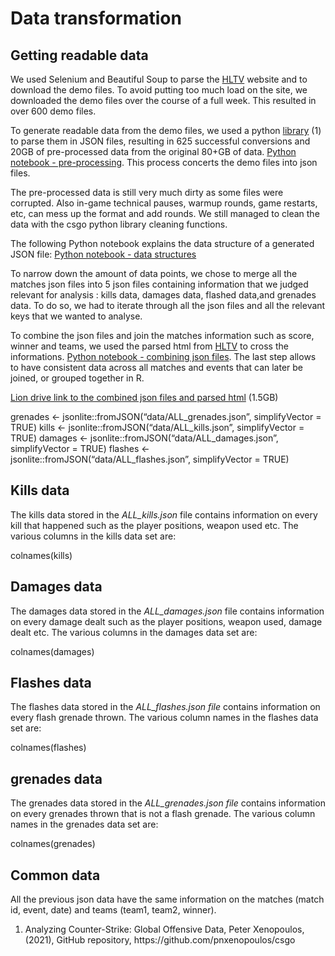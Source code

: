 # Data transformation

## Getting readable data

We used Selenium and Beautiful Soup to parse the [HLTV](http://hltv.org) website and to download the demo files. To avoid putting too much load on the site, we downloaded the demo files over the course of a full week. This resulted in over 600 demo files.

To generate readable data from the demo files, we used a python [library](https://github.com/pnxenopoulos/csgo) (1) to parse them in JSON files, resulting in 625 successful conversions and 20GB of pre-processed data from the original 80+GB of data. [Python notebook - pre-processing](https://github.com/anhvung/csgo_pro_matches_analysis/blob/main/code/Pre-processing.ipynb). This process concerts the demo files into json files. 

The pre-processed data is still very much dirty as some files were corrupted. Also in-game technical pauses, warmup rounds, game restarts, etc,  can mess up the format and add rounds. We still managed to clean the data with the csgo python library cleaning functions.

The following Python notebook explains the data structure of a generated JSON file: [Python notebook - data structures](https://github.com/anhvung/csgo_pro_matches_analysis/blob/main/code/Understanding%20the%20data.ipynb)

To narrow down the amount of data points, we chose to merge all the matches json files into 5 json files containing information that we judged relevant for analysis : kills data, damages data, flashed data,and grenades data. To do so, we had to iterate through all the json files and all the relevant keys that we wanted to analyse.

To combine the json files and join the matches information such as score, winner and teams, we used the parsed html from [HLTV](http://hltv.org) to cross the informations. [Python notebook - combining json files](https://github.com/anhvung/csgo_pro_matches_analysis/blob/main/code/Combining%20data.ipynb). The last step allows to have consistent data across all matches and events that can later be joined, or grouped together in R.


[Lion drive link to the combined json files and parsed html](https://drive.google.com/drive/folders/1R86RveRkboHe123dH0ieMpk8U_hgZ6qH?usp=sharing) (1.5GB)

grenades <- jsonlite::fromJSON("data/ALL_grenades.json", simplifyVector = TRUE)
kills <- jsonlite::fromJSON("data/ALL_kills.json", simplifyVector = TRUE)
damages <- jsonlite::fromJSON("data/ALL_damages.json", simplifyVector = TRUE)
flashes <- jsonlite::fromJSON("data/ALL_flashes.json", simplifyVector = TRUE)

## Kills data

The kills data stored in the *ALL_kills.json* file contains information on every kill that happened such as the player positions, weapon used etc.
The various columns in the kills data set are: 

colnames(kills)

## Damages data

The damages data stored in the *ALL_damages.json* file contains information on every damage dealt such as the player positions, weapon used, damage dealt etc.
The various columns in the damages data set are: 

colnames(damages)

## Flashes data

The flashes data stored in the *ALL_flashes.json file* contains information on every flash grenade thrown.
The various column names in the flashes data set are: 

colnames(flashes)

## grenades data

The grenades data stored in the *ALL_grenades.json file* contains information on every grenades thrown that is not a flash grenade.
The various column names in the grenades data set are: 

colnames(grenades)

## Common data

All the previous json data have the same information on the matches (match id, event, date) and teams (team1, team2, winner).


(1) Analyzing Counter-Strike: Global Offensive Data, Peter Xenopoulos, (2021), GitHub repository, https://github.com/pnxenopoulos/csgo

